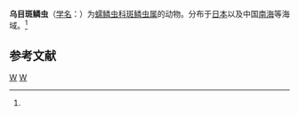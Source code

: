 {{Speciesbox
| taxon = Panthalis jogasimae
| binomial_authority = (Izuka, 1912)<ref name='id10454'>{{cite web| url =http://www.bioinfo.cn/db05/BjdwSpecies.php?action=view&id=10454| title =乌目斑鳞虫| work =《中国动物物种编目数据库》| publisher =中国科学院微生物研究所| author =中国科学院动物研究所| accessdate =2009-04-16| deadurl =yes| archiveurl =https://web.archive.org/web/20160305000950/http://www.bioinfo.cn/db05/BjdwSpecies.php?action=view&id=10454| archivedate =2016-03-05}}</ref>
}}

'''乌目斑鳞虫'''（[[学名|学名]]：{{lang|la|''Panthalis jogasimae''}}）为[[蠕鳞虫科|蠕鳞虫科]][[斑鳞虫属|斑鳞虫属]]的动物。分布于[[日本|日本]]以及中国[[南海|南海]]等海域。<ref name='id10454'/>

== 参考文献 ==
{{reflist}}

{{Taxonbar|from=Q3023979}}

[[Category:斑鳞虫属|W]]
[[Category:1912年描述的动物|W]]


{{环节动物小作品}}